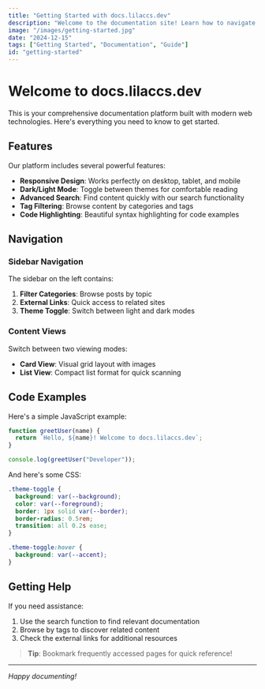 ```yaml
---
title: "Getting Started with docs.lilaccs.dev"
description: "Welcome to the documentation site! Learn how to navigate and make the most of this platform."
image: "/images/getting-started.jpg"
date: "2024-12-15"
tags: ["Getting Started", "Documentation", "Guide"]
id: "getting-started"
---
```


# Welcome to docs.lilaccs.dev

This is your comprehensive documentation platform built with modern web technologies. Here's everything you need to know to get started.

## Features

Our platform includes several powerful features:

- **Responsive Design**: Works perfectly on desktop, tablet, and mobile
- **Dark/Light Mode**: Toggle between themes for comfortable reading
- **Advanced Search**: Find content quickly with our search functionality
- **Tag Filtering**: Browse content by categories and tags
- **Code Highlighting**: Beautiful syntax highlighting for code examples

## Navigation

### Sidebar Navigation

The sidebar on the left contains:

1. **Filter Categories**: Browse posts by topic
2. **External Links**: Quick access to related sites
3. **Theme Toggle**: Switch between light and dark modes

### Content Views

Switch between two viewing modes:

- **Card View**: Visual grid layout with images
- **List View**: Compact list format for quick scanning

## Code Examples

Here's a simple JavaScript example:

```javascript
function greetUser(name) {
  return `Hello, ${name}! Welcome to docs.lilaccs.dev`;
}

console.log(greetUser("Developer"));
```

And here's some CSS:

```css
.theme-toggle {
  background: var(--background);
  color: var(--foreground);
  border: 1px solid var(--border);
  border-radius: 0.5rem;
  transition: all 0.2s ease;
}

.theme-toggle:hover {
  background: var(--accent);
}
```

## Getting Help

If you need assistance:

1. Use the search function to find relevant documentation
2. Browse by tags to discover related content
3. Check the external links for additional resources

> **Tip**: Bookmark frequently accessed pages for quick reference!

---

*Happy documenting!* 